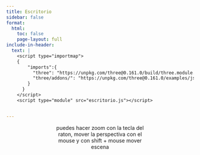 ```yaml
---
title: Escritorio
sidebar: false
format:
  html:
    toc: false
    page-layout: full
include-in-header:
  text: |
    <script type="importmap">
    {
        "imports":{
          "three": "https://unpkg.com/three@0.161.0/build/three.module.js",
          "three/addons/": "https://unpkg.com/three@0.161.0/examples/jsm/"
        }
      }
    </script>
    <script type="module" src="escritorio.js"></script>


---
```



<div id="canvas" style="width:50%; margin:0 auto;">

<p style="text-align: center;">puedes hacer zoom con la tecla del raton, mover la perspectiva con el mouse y con shift + mouse mover escena
</p>

</div>

